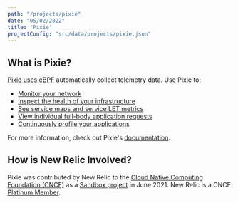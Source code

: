 ```yaml
---
path: "/projects/pixie"
date: "05/02/2022"
title: "Pixie"
projectConfig: "src/data/projects/pixie.json"
---
```


## What is Pixie?

[Pixie uses eBPF](https://docs.px.dev/about-pixie/pixie-ebpf/) automatically collect telemetry data. Use Pixie to:

* [Monitor your network](https://docs.px.dev/tutorials/pixie-101/network-monitoring)
* [Inspect the health of your infrastructure](https://docs.px.dev/tutorials/pixie-101/infra-health)
* [See service maps and service LET metrics](https://docs.px.dev/tutorials/pixie-101/service-performance)
* [View individual full-body application requests](https://docs.px.dev/tutorials/pixie-101/request-tracing)
* [Continuously profile your applications](https://docs.px.dev/tutorials/pixie-101/profiler)

For more information, check out Pixie's [documentation](https://docs.px.dev/).

## How is New Relic Involved?

Pixie was contributed by New Relic to the [Cloud Native Computing Foundation (CNCF)](https://www.cncf.io/) as a [Sandbox project](https://www.cncf.io/sandbox-projects/) in June 2021. New Relic is a CNCF [Platinum Member](https://www.cncf.io/about/members/).